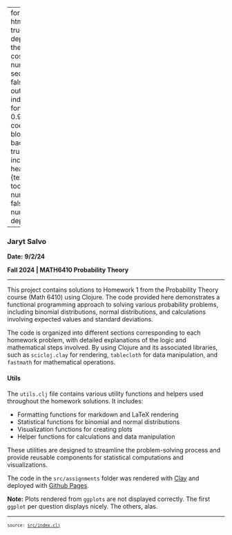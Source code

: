 
---
format:
  html: {toc: true, toc-depth: 3, theme: cosmo, number-sections: false, output-file: index.html}
fontsize: 0.9em
code-block-background: true
include-in-header: {text: '<link rel = "icon" href = "data:," />'}
toc-title-numbers: false
number-depth: 0

---
<style></style><style>.printedClojure .sourceCode {
  background-color: transparent;
  border-style: none;
}
</style><style>.clay-limit-image-width .clay-image {max-width: 100%}
.clay-side-by-side .sourceCode {margin: 0}
.clay-side-by-side {margin: 1em 0}
</style>
<script src="index_files/md-default0.js" type="text/javascript"></script><script src="index_files/md-default1.js" type="text/javascript"></script>


### Jaryt Salvo
**Date:** **9/2/24**

**Fall 2024 | MATH6410 Probability Theory**

*************

This project contains solutions to Homework 1 from the Probability Theory course (Math 6410) using Clojure. The code provided here demonstrates a functional programming approach to solving various probability problems, including binomial distributions, normal distributions, and calculations involving expected values and standard deviations.

The code is organized into different sections corresponding to each homework problem, with detailed explanations of the logic and mathematical steps involved. By using Clojure and its associated libraries, such as `scicloj.clay` for rendering, `tablecloth` for data manipulation, and `fastmath` for mathematical operations.

#### Utils

The `utils.clj` file contains various utility functions and helpers used throughout the homework solutions. It includes:

- Formatting functions for markdown and LaTeX rendering
- Statistical functions for binomial and normal distributions
- Visualization functions for creating plots
- Helper functions for calculations and data manipulation

These utilities are designed to streamline the problem-solving process and provide reusable components for statistical computations and visualizations.

The code in the `src/assignments` folder was rendered with [Clay](https://scicloj.github.io/clay/) and deployed with [Github Pages](https://pages.github.com/).

**Note:** Plots rendered from `ggplots` are not displayed correctly. The first `ggplot` per question displays nicely. The others, alas.


```{=html}
<div style="background-color:grey;height:2px;width:100%;"></div>
```



```{=html}
<div><pre><small><small>source: <a href="https://github.com/adabwana/f24-m6410-hw1/blob/main/src/index.clj">src/index.clj</a></small></small></pre></div>
```
